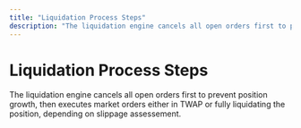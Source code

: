```yaml
---
title: "Liquidation Process Steps"
description: "The liquidation engine cancels all open orders first to prevent position growth,"
---
```


# Liquidation Process Steps

The liquidation engine cancels all open orders first to prevent position growth, then executes market orders either in TWAP or fully liquidating the position, depending on slippage assessement.